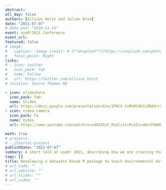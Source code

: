 ```yaml
---
abstract:  
all_day: false
authors: [Allison Horst and Julien Brun]
date: "2021-07-07"
# date_end: "2019-11-14"
event: useR!2021 Conference
event_url: 
featured: false
# image: 
#   caption: 'Image credit: # [**Unsplash**](https://unsplash.com/photos/bzdhc5b3Bxs)'
#   focal_point: Right
links:
# - icon: twitter
#   icon_pack: fab
#   name: Follow
#   url: https://twitter.com/allison_horst
# location: Source Themes HQ

- icon: slideshare
  icon_pack: fab
  name: Slides
  url: https://docs.google.com/presentation/d/e/2PACX-1vRh8CHEYuZN4drrXuiaoKiZ5Fep9Oqb4Oq0N0vDE2JvT3sa7jXqnMtVM5Giu3DlYWQ47JWWDVArtepf/pub?start=false&loop=false&delayms=3000
- icon: video-camera
  icon_pack: fa
  name: Video
  url: https://www.youtube.com/watch?v=vd8XZSuY_Rs&list=PL4IzsxWztPdmHhzrXDAOpq4zS_peAVty2&index=6&t=12s

math: true
# projects:
# - internal-project
publishDate: "2021-07-07"
summary: A short talk at useR! 2021, describing how we are creating the LTERdatasampler package. 
tags: []
title: Developing a datasets based R package to teach environmental data science
# url_code: ""
# url_website: ""
# url_slides: ""
# url_video: ""
---
```

